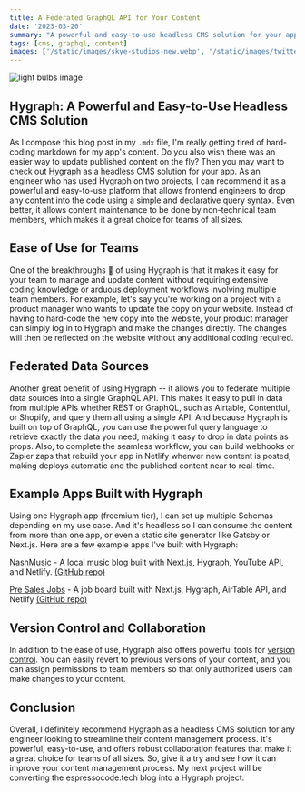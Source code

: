 ```yaml
---
title: A Federated GraphQL API for Your Content
date: '2023-03-20'
summary: "A powerful and easy-to-use headless CMS solution for your app's content."
tags: [cms, graphql, content]
images: ['/static/images/skye-studios-new.webp', '/static/images/twitter-social-card.png']
---
```


![light bulbs image](/static/images/skye-studios-new.webp)

## Hygraph: A Powerful and Easy-to-Use Headless CMS Solution

As I compose this blog post in my `.mdx` file, I'm really getting tired of hard-coding markdown for my app's content. Do you also wish there was an easier way to update published content on the fly? Then you may want to check out [Hygraph](https://hygraph.com) as a headless CMS solution for your app. As an engineer who has used Hygraph on two projects, I can recommend it as a powerful and easy-to-use platform that allows frontend engineers to drop any content into the code using a simple and declarative query syntax. Even better, it allows content maintenance to be done by non-technical team members, which makes it a great choice for teams of all sizes.

## Ease of Use for Teams

One of the breakthroughs 🙌 of using Hygraph is that it makes it easy for your team to manage and update content without requiring extensive coding knowledge or arduous deployment workflows involving multiple team members. For example, let's say you're working on a project with a product manager who wants to update the copy on your website. Instead of having to hard-code the new copy into the website, your product manager can simply log in to Hygraph and make the changes directly. The changes will then be reflected on the website without any additional coding required.

## Federated Data Sources

Another great benefit of using Hygraph -- it allows you to federate multiple data sources into a single GraphQL API. This makes it easy to pull in data from multiple APIs whether REST or GraphQL, such as Airtable, Contentful, or Shopify, and query them all using a single API. And because Hygraph is built on top of GraphQL, you can use the powerful query language to retrieve exactly the data you need, making it easy to drop in data points as props. Also, to complete the seamless workflow, you can build webhooks or Zapier zaps that rebuild your app in Netlify whenver new content is posted, making deploys automatic and the published content near to real-time.

## Example Apps Built with Hygraph

Using one Hygraph app (freemium tier), I can set up multiple Schemas depending on my use case. And it's headless so I can consume the content from more than one app, or even a static site generator like Gatsby or Next.js. Here are a few example apps I've built with Hygraph:

[NashMusic](https://nash-music-log.netlify.app/) - A local music blog built with Next.js, Hygraph, YouTube API, and Netlify. [(GitHub repo)](https://github.com/dfrho/nashville-music)

[Pre Sales Jobs](https://presales-jobs.netlify.app/) - A job board built with Next.js, Hygraph, AirTable API, and Netlify [(GitHub repo)](https://github.com/dfrho/presalesjobs)

## Version Control and Collaboration

In addition to the ease of use, Hygraph also offers powerful tools for [version control](https://hygraph.com/docs/guides/content/versioning-content). You can easily revert to previous versions of your content, and you can assign permissions to team members so that only authorized users can make changes to your content.

## Conclusion

Overall, I definitely recommend Hygraph as a headless CMS solution for any engineer looking to streamline their content management process. It's powerful, easy-to-use, and offers robust collaboration features that make it a great choice for teams of all sizes. So, give it a try and see how it can improve your content management process. My next project will be converting the espressocode.tech blog into a Hygraph project.
